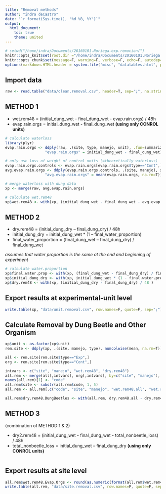 ```yaml
---
title: "Removal methods"
author: "indra deCastro"
date: "`r format(Sys.time(), '%d %B, %Y')`"
output:
  html_document:
    toc: true
    theme: united
---
```

      
<style type="text/css">
      .table {
            width: 40%;
      }
</style>
      
```r
# setwd("/home/indra/Documents/20160101.Noriega.exp.remocion/")
knitr::opts_knit$set(root.dir ="/home/indra/Documents/20160101.Noriega.exp.remocion/", message=F, warning=F, verbose=F, comment=F)
knitr::opts_chunk$set(message=F, warning=F, verbose=F, echo=F, autodep=T, cache=T, fig.width=10)
options(markdown.HTML.header = system.file("misc", "datatables.html", package = "knitr"))
```

## Import data
```r
raw <- read.table("data/clean.removal.csv", header=T, sep=";", na.strings=c("-", "N/A", "NA"))
```

## METHOD 1

- wet.rem48 = (initial_dung_wet - final_dung_wet - evap.rain.orgs) / 48h
- evap.rain.orgs = initial_dung_wet - final_dung_wet **(using only CONROL units)**
```r
# calculate waterloss
library(plyr)
evap.rain.orgs <- ddply(raw, .(site, type, manejo, unit), .fun=summarize, 
                  "evap.rain.orgs" = initial_dung_wet - final_dung_wet)

# only use loss of weight of control units (=theoretically waterloss)
evap.rain.orgs.controls <- evap.rain.orgs[evap.rain.orgs$type=="Cont",]
avg.evap.rain.orgs <- ddply(evap.rain.orgs.controls, .(site, manejo), summarise,
                  "avg.evap.rain.orgs" = mean(evap.rain.orgs, na.rm=T))

# merge waterloss with dung data
xp <- merge(raw, avg.evap.rain.orgs)

# calculate wet.rem48
xp$wet.rem48 <- with(xp, (initial_dung_wet - final_dung_wet - avg.evap.rain.orgs) / 48)
```

## METHOD 2
- dry.rem48 = (initial_dung_dry – final_dung_dry) / 48h
- initial_dung_dry =  initial_dung_wet * (1 – final_water_proportion)
- final_water_proportion = (final_dung_wet – final_dung_dry) / final_dung_wet  

*assumes that water proportion is the same at the end and beginning of experiment*
```r
# calculate water.proportion
xp$final.water.prop <- with(xp, (final_dung_wet - final_dung_dry) / final_dung_wet)
xp$initial_dung_dry <- with(xp, initial_dung_wet * (1 - final.water.prop)) # assumes that water proportion is the same at the end and beginning of experiment
xp$dry.rem48 <- with(xp, (initial_dung_dry - final_dung_dry) / 48 )
```

## Export results at experimental-unit level
```r
write.table(xp, "data/unit.removal.csv", row.names=F, quote=F, sep=";")
```


## Calculate Removal by Dung Beetle and Other Organism
```r
xp$unit <- as.factor(xp$unit)
rem.site <- ddply(xp, .(site, manejo, type), numcolwise(mean, na.rm=T))

all <- rem.site[rem.site$type=="Exp",]
org <- rem.site[rem.site$type=="Cont",]
```

```r
intvars <- c("site", "manejo", "wet.rem48", "dry.rem48")
all.rem <- merge(all[,intvars], org[,intvars], by=c("site", "manejo"), suffixes=c(".all", ".nonBeetle"))
names(all.rem)[1] <- "code"
all.rem$site <- substr(all.rem$code, 1, 5)
all.rem <- all.rem[,c("code", "site", "manejo", "wet.rem48.all", "wet.rem48.nonBeetle", "dry.rem48.all", "dry.rem48.nonBeetle")]

all.rem$dry.rem48.DungBeetles <- with(all.rem, dry.rem48.all - dry.rem48.nonBeetle)
```

## METHOD 3
(combination of METHOD 1 & 2)  

- dry2.rem48 = (initial_dung_wet - final_dung_wet - total_nonbeetle_loss) / 48h
- total_nonbeetle_loss = initial_dung_wet – final_dung_dry **(using only CONROL units)**

```r

```




## Export results at site level
```r
all.rem$wet.rem48.Evap.Orgs <- round(as.numeric(format(all.rem$wet.rem48.Evap.Orgs, scientific = FALSE)), 4)
write.table(all.rem, "data/site.removal.csv", row.names=F, quote=F, sep=";")
```
